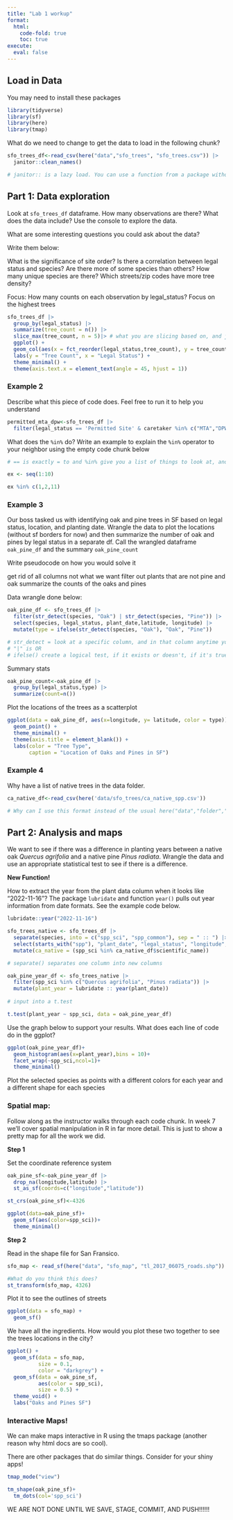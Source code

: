 ```yaml
---
title: "Lab 1 workup"
format: 
  html:
    code-fold: true
    toc: true
execute:
  eval: false
---
```


## Load in Data

You may need to install these packages

```r
library(tidyverse)
library(sf)
library(here)
library(tmap)
```


What do we need to change to get the data to load in the following chunk?

```r
sfo_trees_df<-read_csv(here("data","sfo_trees", "sfo_trees.csv")) |> 
  janitor::clean_names()

# janitor:: is a lazy load. You can use a function from a package without installing it package:: function
```

## Part 1: Data exploration

Look at `sfo_trees_df` dataframe. How many observations are there? What does the data include? Use the console to explore the data.

What are some interesting questions you could ask about the data?

Write them below:

What is the significance of site order?
Is there a correlation between legal status and species?
Are there more of some species than others?
How many unique species are there?
Which streets/zip codes have more tree density?

Focus: How many counts on each observation by legal_status? Focus on the highest trees

```r
sfo_trees_df |>
  group_by(legal_status) |>
  summarize(tree_count = n()) |>
  slice_max(tree_count, n = 5)|> # what you are slicing based on, and just taking top 5 observations
  ggplot() +
  geom_col(aes(x = fct_reorder(legal_status,tree_count), y = tree_count)) +
  labs(y = "Tree Count", x = "Legal Status") +
  theme_minimal() +
  theme(axis.text.x = element_text(angle = 45, hjust = 1))

```



### Example 2

Describe what this piece of code does. Feel free to run it to help you understand

```r
permitted_mta_dpw<-sfo_trees_df |> 
  filter(legal_status == 'Permitted Site' & caretaker %in% c("MTA","DPW"))
```


What does the `%in%` do? Write an example to explain the `%in%` operator to your neighbor using the empty code chunk below

```r
# == is exactly = to and %in% give you a list of things to look at, and from that list tell me if its there

ex <- seq(1:10)

ex %in% c(1,2,11)

```


### Example 3

Our boss tasked us with identifying oak and pine trees in SF based on legal status, location, and planting date. Wrangle the data to plot the locations (without sf borders for now) and then summarize the number of oak and pines by legal status in a separate df. Call the wrangled dataframe `oak_pine_df` and the summary `oak_pine_count`

Write pseudocode on how you would solve it

get rid of all columns not what we want 
filter out plants that are not pine and oak
summarize the counts of the oaks and pines 


Data wrangle done below:


```r
oak_pine_df <- sfo_trees_df |>
  filter(str_detect(species, "Oak") | str_detect(species, "Pine")) |>
  select(species, legal_status, plant_date,latitude, longitude) |>
  mutate(type = ifelse(str_detect(species, "Oak"), "Oak", "Pine"))

# str_detect = look at a specific column, and in that column anytime you observe "Oak" it'll keep track of it
# "|" is OR
# ifelse() create a logical test, if it exists or doesn't, if it's true what should be the yes and what no
```


Summary stats

```r
oak_pine_count<-oak_pine_df |> 
  group_by(legal_status,type) |>
  summarize(count=n())
```



Plot the locations of the trees as a scatterplot

```r
ggplot(data = oak_pine_df, aes(x=longitude, y= latitude, color = type)) +
  geom_point() +
  theme_minimal() +
  theme(axis.title = element_blank()) +
  labs(color = "Tree Type",
       caption = "Location of Oaks and Pines in SF")
```



### Example 4

Why have a list of native trees in the data folder.

```r
ca_native_df<-read_csv(here('data/sfo_trees/ca_native_spp.csv'))

# Why can I use this format instead of the usual here("data","folder","file")?
```


## Part 2: Analysis and maps

We want to see if there was a difference in planting years between a native oak *Quercus agrifolia* and a native pine *Pinus radiata*. Wrangle the data and use an appropriate statistical test to see if there is a difference.



**New Function!**

How to extract the year from the plant data column when it looks like "2022-11-16"? The package `lubridate` and function `year()` pulls out year information from date formats.  See the example code below.

```r
lubridate::year("2022-11-16")
```

```r
sfo_trees_native <- sfo_trees_df |>
  separate(species, into = c("spp_sci", "spp_common"), sep = " :: ") |>
  select(starts_with("spp"), "plant_date", "legal_status", "longitude", "latitude") |>
  mutate(ca_native = (spp_sci %in% ca_native_df$scientific_name))

# separate() separates one column into new columns
```


```r
oak_pine_year_df <- sfo_trees_native |>
  filter(spp_sci %in% c("Quercus agrifolia", "Pinus radiata")) |>
  mutate(plant_year = lubridate :: year(plant_date))
  
# input into a t.test

t.test(plant_year ~ spp_sci, data = oak_pine_year_df)

```


Use the graph below to support your results. What does each line of code do in the ggplot?

```r
ggplot(oak_pine_year_df)+
  geom_histogram(aes(x=plant_year),bins = 10)+
  facet_wrap(~spp_sci,ncol=1)+
  theme_minimal()
```


Plot the selected species as points with a different colors for each year and a different shape for each species

### Spatial map:

Follow along as the instructor walks through each code chunk. In week 7 we'll cover spatial manipulation in R in far more detail. This is just to show a pretty map for all the work we did.

**Step 1**

Set the coordinate reference system

```r
oak_pine_sf<-oak_pine_year_df |> 
  drop_na(longitude,latitude) |> 
  st_as_sf(coords=c("longitude","latitude"))

st_crs(oak_pine_sf)<-4326

ggplot(data=oak_pine_sf)+
  geom_sf(aes(color=spp_sci))+
  theme_minimal()
```


**Step 2**

Read in the shape file for San Fransico.

```r
sfo_map <- read_sf(here("data", "sfo_map", "tl_2017_06075_roads.shp"))

#What do you think this does?
st_transform(sfo_map, 4326)
```

Plot it to see the outlines of streets

```r
ggplot(data = sfo_map) +
  geom_sf()
```


We have all the ingredients. How would you plot these two together to see the trees locations in the city?

```r
ggplot() +
  geom_sf(data = sfo_map,
          size = 0.1,
          color = "darkgrey") +
  geom_sf(data = oak_pine_sf,
          aes(color = spp_sci),
          size = 0.5) +
  theme_void() +
  labs("Oaks and Pines SF")
```


### Interactive Maps!

We can make maps interactive in R using the tmaps package (another reason why html docs are so cool).

There are other packages that do similar things. Consider for your shiny apps!

```r
tmap_mode("view")

tm_shape(oak_pine_sf)+
  tm_dots(col='spp_sci')
```



WE ARE NOT DONE UNTIL WE SAVE, STAGE, COMMIT, AND PUSH!!!!!!
